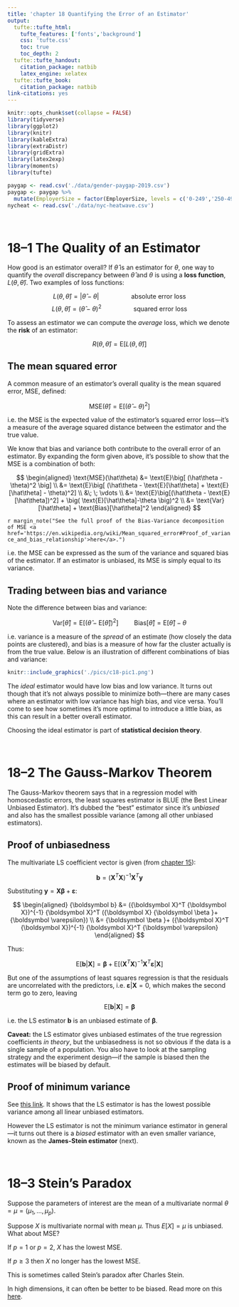 ```yaml
---
title: 'chapter 18 Quantifying the Error of an Estimator'
output:
  tufte::tufte_html:
    tufte_features: ['fonts','background']
    css: 'tufte.css'
    toc: true
    toc_depth: 2
  tufte::tufte_handout:
    citation_package: natbib
    latex_engine: xelatex
  tufte::tufte_book:
    citation_package: natbib
link-citations: yes
---
```


```r
knitr::opts_chunk$set(collapse = FALSE)
library(tidyverse)
library(ggplot2)
library(knitr)
library(kableExtra)
library(extraDistr)
library(gridExtra)
library(latex2exp)
library(moments)
library(tufte)
```

```r
paygap <- read.csv('./data/gender-paygap-2019.csv')
paygap <- paygap %>%
  mutate(EmployerSize = factor(EmployerSize, levels = c('0-249','250-499','500-999','1000-4999','5000-19999','20000+')))
nycheat <- read.csv('./data/nyc-heatwave.csv')
```

\newcommand{\E}{\text{E}}
\newcommand{\Var}{\text{Var}}
\newcommand{\SD}{\text{SD}}
\newcommand{\SE}{\text{SE}}
\newcommand{\MSE}{\text{MSE}}
\newcommand{\Cov}{\text{Cov}}
\newcommand{\Cor}{\text{Cor}}
\renewcommand{\P}{\text{P}}
\newcommand{\pd}[2]{\frac{\partial #1}{\partial #2}}
\newcommand{\sumin}{\sum_i^n}
\newcommand{\Bias}{\text{Bias}}

\renewcommand{\v}[1]{{\boldsymbol #1}}
\renewcommand{\dv}[1]{\dot{\boldsymbol{#1}}}
\newcommand{\ddv}[1]{\ddot{\boldsymbol{#1}}}
\newcommand{\hv}[1]{\hat{\boldsymbol{#1}}}
\newcommand{\m}[1]{[ #1 ]}
\renewcommand{\t}[1]{\widetilde{\boldsymbol{#1}}}
\newcommand{\bfit}[1]{\textbf{\textit{#1}}}

\ 

# 18--1 The Quality of an Estimator 

How good is an estimator overall? If $\hat\theta$ is an estimator for $\theta$, one way to quantify the *overall* discrepancy between $\hat\theta$ and $\theta$ is using a **loss function**, $L(\theta, \hat\theta)$. Two examples of loss functions:

$$L(\theta, \hat\theta) = | \hat\theta - \theta | \hspace{2cm} \text{absolute error loss}$$
$$L(\theta, \hat\theta) = ( \hat\theta - \theta )^2 \hspace{2cm} \text{squared error loss}$$

To assess an estimator we can compute the *average* loss, which we denote the **risk** of an estimator: 

$$R(\theta,\hat\theta) = \E \big[ L(\theta,\hat\theta) \big]$$

## The mean squared error

A common measure of an estimator's overall quality is the mean squared error, MSE, defined:

$$\MSE(\hat\theta) = \E \big[ (\hat\theta - \theta)^2 \big]$$

i.e. the MSE is the expected value of the estimator's squared error loss---it's a measure of the average squared distance between the estimator and the true value.  

We know that bias and variance both contribute to the overall error of an estimator. By expanding the form given above, it's possible to show that the MSE is a combination of both:

$$
\begin{aligned}
  \MSE(\hat\theta) &= \E \big[ (\hat\theta - \theta)^2 \big] \\ 
  &= \E \big[ (\hat\theta - \E[\hat\theta] + \E[\hat\theta] - \theta)^2] \\ 
  &\; \; \vdots \\ 
  &= \E \big[(\hat\theta - \E[\hat\theta])^2] + \big( \E[\hat\theta]-\theta \big)^2 \\ 
  &= \Var[\hat\theta] + \Bias[\hat\theta]^2
\end{aligned}
$$

`r margin_note("See the full proof of the Bias-Variance decomposition of MSE <a href='https://en.wikipedia.org/wiki/Mean_squared_error#Proof_of_variance_and_bias_relationship'>here</a>.")`

i.e. the MSE can be expressed as the sum of the variance and squared bias of the estimator. If an estimator is unbiased, its MSE is simply equal to its variance.  

## Trading between bias and variance

Note the difference between bias and variance:

$$\Var[\hat\theta] = \E \big[ (\hat\theta - \E[\hat\theta])^2 \big] \hspace{1cm} \Bias[\hat\theta] = \E[\hat\theta] - \theta$$

i.e. variance is a measure of the *spread* of an estimate (how closely the data points are clustered), and bias is a measure of how far the cluster actually is from the true value. Below is an illustration of different combinations of bias and variance:  

```r
knitr::include_graphics('./pics/c18-pic1.png')
```

The *ideal* estimator would have low bias and low variance. It turns out though that it's not always possible to minimize both---there are many cases where an estimator with low variance has high bias, and vice versa. You'll come to see how sometimes it's more optimal to introduce a little bias, as this can result in a better overall estimator.   

Choosing the ideal estimator is part of **statistical decision theory**.  



\ 

# 18--2 The Gauss-Markov Theorem 

The Gauss-Markov theorem says that in a regression model with homoscedastic errors, the least squares estimator is BLUE (the Best Linear Unbiased Estimator). It's dubbed the "best" estimator since it's *unbiased* and also has the smallest possible variance (among all other unbiased estimators).   

## Proof of unbiasedness

The multivariate LS coefficient vector is given (from <a href="https://stats103.org/notes/c15-regression-theory.html#multivariate-derivation">chapter 15</a>):

$$\v b = (\v X^T \v X)^{-1} \v X^T \v y$$

Substituting $\v y = \v X \v \beta + \v \varepsilon$:

$$
\begin{aligned}
  \v b &= (\v X^T \v X)^{-1} \v X^T (\v X \v \beta + \v \varepsilon) \\ 
  &= \v \beta + (\v X^T \v X)^{-1} \v X^T \v \varepsilon
\end{aligned}
$$

Thus:

$$\E[\v b | \v X] = \v \beta + \E \big[ (\v X^T \v X)^{-1} \v X^T \v \varepsilon | \v X \big]$$

But one of the assumptions of least squares regression is that the residuals are uncorrelated with the predictors, i.e. $\v \varepsilon | \v X = 0$, which makes the second term go to zero, leaving

$$\E[\v b | \v X] = \v \beta$$

i.e. the LS estimator $\v b$ is an unbiased estimate of $\v \beta$.  

**Caveat:** the LS estimator gives unbiased estimates of the true regression coefficients *in theory*, but the unbiasedness is not so obvious if the data is a single sample of a population. You also have to look at the sampling strategy and the experiment design---if the sample is biased then the estimates will be biased by default.  

## Proof of minimum variance

See <a href="https://en.wikipedia.org/wiki/Gauss%E2%80%93Markov_theorem#Proof">this link</a>. It shows that the LS estimator is has the lowest possible variance among all linear unbiased estimators.  

However the LS estimator is not the minimum variance estimator in general---it turns out there is a *biased* estimator with an even smaller variance, known as the **James-Stein estimator** (next).  

\ 

# 18--3 Stein's Paradox

Suppose the parameters of interest are the mean of a multivariate normal $\theta = \mu = (\mu_1, ..., \mu_p)$.  

Suppose $X$ is multivariate normal with mean $\mu$. Thus $E[X] = \mu$ is unbiased. What about MSE?

If $p=1$ or $p=2$, $X$ has the lowest MSE.  

If $p \geq 3$ then $X$ no longer has the lowest MSE.  

This is sometimes called Stein’s paradox after Charles Stein.

In high dimensions, it can often be better to be biased. Read more on this <a href="https://en.wikipedia.org/wiki/Stein%27s_example">here</a>. 

\ 
